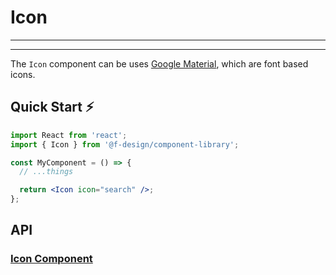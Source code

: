 

<Meta title="Components/Icon/README" component={Icon} />

# Icon

---

<Story id="components-icon--default" />

---

The `Icon` component can be uses [Google Material](https://material.io/resources/icons/?style=baseline), which are font based icons.

## Quick Start ⚡️

```jsx
import React from 'react';
import { Icon } from '@f-design/component-library';

const MyComponent = () => {
  // ...things

  return <Icon icon="search" />;
};
```

## API

### [Icon Component](https://github.com/featherweight-design/component-library/src/components/Form/Icon/Icon.tsx)

<Props of={Icon} />
